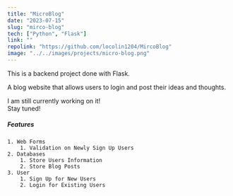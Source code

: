 ```yaml
---
title: "MicroBlog"
date: "2023-07-15"
slug: "mirco-blog"
tech: ["Python", "Flask"]
link: ""
repolink: "https://github.com/locolin1204/MircoBlog"
image: "../../images/projects/micro-blog.png"
---
```

This is a backend project done with Flask.

A blog website that allows users to login and post their ideas and thoughts. 

I am still currently working on it!\
Stay tuned!

##### Features
    1. Web Forms
        1. Validation on Newly Sign Up Users
    2. Databases
        1. Store Users Information
        2. Store Blog Posts
    3. User
        1. Sign Up for New Users
        2. Login for Existing Users